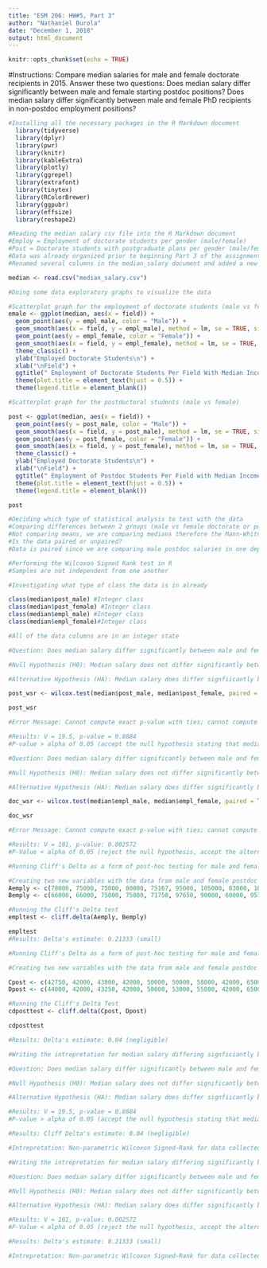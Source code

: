 ```yaml
---
title: "ESM 206: HW#5, Part 3"
author: "Nathaniel Burola"
date: "December 1, 2018"
output: html_document
---
```


```r
knitr::opts_chunk$set(echo = TRUE)
```

#Instructions: Compare median salaries for male and female doctorate recipients in 2015. Answer these two questions:
Does median salary differ significantly between male and female starting postdoc positions? Does
median salary differ significantly between male and female PhD recipients in non-postdoc employment
positions?

```r
#Installing all the necessary packages in the R Markdown document 
  library(tidyverse)
  library(dplyr)
  library(pwr)
  library(knitr)
  library(kableExtra)
  library(plotly)
  library(ggrepel)
  library(extrafont)
  library(tinytex)
  library(RColorBrewer)
  library(ggpubr)
  library(effsize)
  library(reshape2)

```

```r
#Reading the median salary csv file into the R Markdown document 
#Employ = Employment of doctorate students per gender (male/female)
#Post = Doctorate students with postgraduate plans per gender (male/female)
#Data was already organized prior to beginning Part 3 of the assignment 
#Renamed several columns in the median_salary document and added a new column name called field 

median <- read.csv("median_salary.csv")

```

```r
#Doing some data exploratory graphs to visualize the data 

#Scatterplot graph for the employment of doctorate students (male vs female)
emale <- ggplot(median, aes(x = field)) + 
  geom_point(aes(y = empl_male, color = "Male")) + 
  geom_smooth(aes(x = field, y = empl_male), method = lm, se = TRUE, size = 0.5, color = "gray20") + 
  geom_point(aes(y = empl_female, color = "Female")) + 
  geom_smooth(aes(x = field, y = empl_female), method = lm, se = TRUE, size = 0.5, color = "gray20") + 
  theme_classic() + 
  ylab("Employed Doctorate Students\n") + 
  xlab("\nField") + 
  ggtitle(" Employment of Doctorate Students Per Field With Median Incomes (2015)") + 
  theme(plot.title = element_text(hjust = 0.5)) +
  theme(legend.title = element_blank())

#Scatterplot graph for the postdoctoral students (male vs female)

post <- ggplot(median, aes(x = field)) + 
  geom_point(aes(y = post_male, color = "Male")) + 
  geom_smooth(aes(x = field, y = post_male), method = lm, se = TRUE, size = 0.5, color = "gray20") + 
  geom_point(aes(y = post_female, color = "Female")) + 
  geom_smooth(aes(x = field, y = post_female), method = lm, se = TRUE, size = 0.5, color = "gray20") + 
  theme_classic() + 
  ylab("Employed Doctorate Students\n") + 
  xlab("\nField") + 
  ggtitle(" Employment of Postdoc Students Per Field with Median Incomes (2015)") + 
  theme(plot.title = element_text(hjust = 0.5)) +
  theme(legend.title = element_blank())

post
```

```r
#Deciding which type of statistical analysis to test with the data 
#Comparing differences between 2 groups (male vs female doctorate or postdoctoral students) leaves two possibilities with the 2 sample t-test and the Mann-Whitney U/Wilcoxon Signed Rank test 
#Not comparing means, we are comparing medians therefore the Mann-Whitney U/Wilcoxon Signed Rank test with ranked data 
#Is the data paired or unpaired? 
#Data is paired since we are comparing male postdoc salaries in one department to female postdoc salaires in another departmen

```

```r
#Performing the Wilcoxon Signed Rank test in R 
#Samples are not independent from one another 

#Investigating what type of class the data is in already 

class(median$post_male) #Integer class 
class(median$post_female) #Integer class
class(median$empl_male) #Integer class 
class(median$empl_female)#Integer class 

#All of the data columns are in an integer state

```

```r
#Question: Does median salary differ significantly between male and female starting postdoc positions? 

#Null Hypothesis (H0): Median salary does not differ significantly between male and female starting postdoc positions (ranks are equal)

#Alternative Hypothesis (HA): Median salary does differ signfiicantly between male and female starting postoc positions (ranks are not equal)

post_wsr <- wilcox.test(median$post_male, median$post_female, paired = TRUE)

post_wsr

#Error Message: Cannot compute exact p-value with ties; cannot compute exact p-value with zeros, bypass 

#Results: V = 19.5, p-value = 0.8884
#P-value > alpha of 0.05 (accept the null hypothesis stating that median salary does not differ significantly between male and female starting postdoc positions (ranks are equal))

```

```r
#Question: Does median salary differ significantly between male and female recipients in non-postdoc employment positions? 

#Null Hypothesis (H0): Median salary does not differ significantly between male and female PhD recipients in non-postdoc employment positions (ranks are equal)

#Alternative Hypothesis (HA): Median salary does differ significantly between male and female PhD recipients in non-postdoc employment positions (ranks are not equal)

doc_wsr <- wilcox.test(median$empl_male, median$empl_female, paired = TRUE)

doc_wsr

#Error Message: Cannot compute exact p-value with ties; cannot compute exact p-value with zeros, bypass 

#Results: V = 101, p-value: 0.002572 
#P-Value < alpha of 0.05 (reject the null hypothesis, accept the alternative hypothesis stating that median salary does not differ significantly between male and female PhD recipients in non-postdoc employment positions (ranks are not equal)
```

```r
#Running Cliff's Delta as a form of post-hoc testing for male and female students with their non-postdoc positions 

#Creating two new variables with the data from male and female postdoc positions called Apost for male postdoc students and Bpost for female postdoc students
Aemply <- c(78000, 75000, 75000, 80000, 75167, 95000, 105000, 63000, 105000, 64000, 95000, 71000, 52000, 123500, 62800)
Bemply <- c(66000, 66000, 75000, 75000, 71750, 97650, 90000, 60000, 95750, 62000, 90000, 63000, 50000, 120000, 61000)

#Running the Cliff's Delta test
empltest <- cliff.delta(Aemply, Bemply)

empltest
#Results: Delta's estimate: 0.21333 (small)
```

```r
#Running Cliff's Delta as a form of post-hoc testing for male and female students with their postdoc positions 

#Creating two new variables with the data from male and female postdoc positions called Cpost for male postdoc students and Dpost for female postdoc students 

Cpost <- c(42750, 42000, 43000, 42000, 50000, 50000, 58000, 42000, 65000, 48000, 45000, 50000, 45000, 60000, 50000)
Dpost <- c(44000, 42000, 43250, 42000, 50000, 53000, 55000, 42000, 65000, 49250, 45000, 45000, 45000, 63500, 44000) 

#Running the Cliff's Delta Test 
cdposttest <- cliff.delta(Cpost, Dpost)

cdposttest

#Results: Delta's estimate: 0.04 (negligible)

```
```r
#Writing the intrepretation for median salary differing signficiantly between male and female recipients starting postdoc positions

#Question: Does median salary differ significantly between male and female starting postdoc positions? 

#Null Hypothesis (H0): Median salary does not differ significantly between male and female starting postdoc positions (ranks are equal)

#Alternative Hypothesis (HA): Median salary does differ signfiicantly between male and female starting postoc positions (ranks are not equal)

#Results: V = 19.5, p-value = 0.8884  
#P-value > alpha of 0.05 (accept the null hypothesis stating that median salary does not differ significantly between male and female starting postdoc positions (ranks are equal))

#Results: Cliff Delta's estimate: 0.04 (negligible)

#Intrepretation: Non-parametric Wilcoxon Signed-Rank for data collected regarding median basic annual salary for male and female doctorate recipients starting postdoc positions revealed that the median salary does not differ significantly between male and female doctorate recipients starting postdoc positions (V = 19.5, p = 0.8884). Cliff's Delta for the median basic annual salary for male and female doctorate recipients starting postdoc positions was negligible since it was below an effect size of 0.15 (CD = 0.04). This means that ranks from the male doctorate recipients starting postdoc positions did not exceed ranks from the female doctorate recipients starting postdoc positions. 
```

```r
#Writing the intrepretation for median salary differing significantly between male and female recipients in non-postdoc employment positions 

#Question: Does median salary differ significantly between male and female recipients in non-postdoc employment positions? 

#Null Hypothesis (H0): Median salary does not differ significantly between male and female PhD recipients in non-postdoc employment positions (ranks are equal)

#Alternative Hypothesis (HA): Median salary does differ significantly between male and female PhD recipients in non-postdoc employment positions (ranks are not equal)

#Results: V = 101, p-value: 0.002572 
#P-Value < alpha of 0.05 (reject the null hypothesis, accept the alternative hypothesis stating that median salary does not differ significantly between male and female PhD recipients in non-postdoc employment positions (ranks are not equal)

#Results: Delta's estimate: 0.21333 (small)

#Intrepretation: Non-parametric Wilcoxon Signed-Rank for data collected regarding median basic annual salary for male and female doctorate recipients in non-postdoc employment positions revealed that the median salary does differ signficiantly between male and female doctorate recipients in non-postdoc employment positions (V = 101, p = 0.002572). Cliff's Delta for the median salary for male and female doctorate recipients starting non-postdoc employment positions was small since it was i between the effect sizes of 0.15 and 0.30. This would means that ranks from the male doctorate recipients starting non-postdoc employment positions rarely exceeded ranks from the female doctorate reciients starting non-postdoc employment positions. 

```


